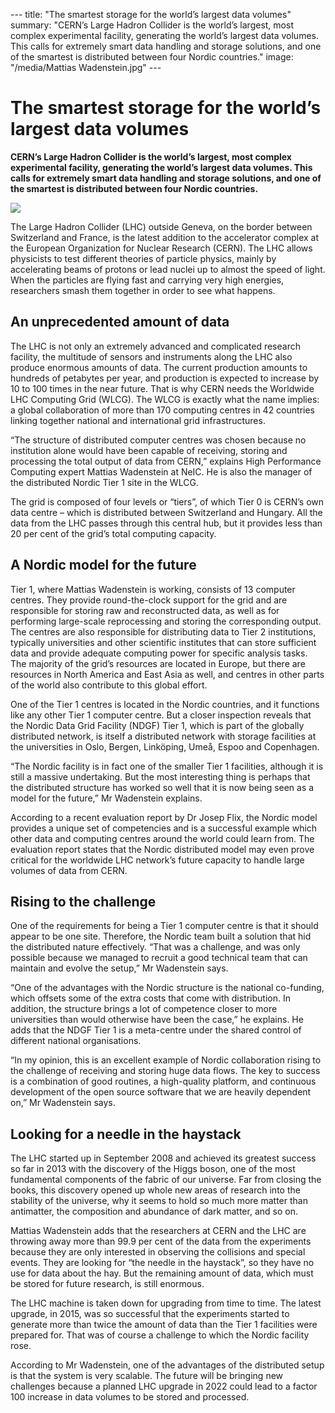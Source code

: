 ---
title: "The smartest storage for the world’s largest data volumes"
summary: "CERN’s Large Hadron Collider is the world’s largest, most complex experimental facility, generating the world’s largest data volumes. This calls for extremely smart data handling and storage solutions, and one of the smartest is distributed between four Nordic countries."
image: "/media/Mattias Wadenstein.jpg"
---

= The smartest storage for the world’s largest data volumes =

'''CERN’s Large Hadron Collider is the world’s largest, most complex experimental facility, generating the world’s largest data volumes. This calls for extremely smart data handling and storage solutions, and one of the smartest is distributed between four Nordic countries.'''

<a href="/media/Mattias Wadenstein.jpg">
<img class="smallpic" src="/media/Mattias Wadenstein_small.jpg">
</a>

The Large Hadron Collider (LHC) outside Geneva, on the border between Switzerland and France, is the latest addition to the accelerator complex at the European Organization for Nuclear Research (CERN). The LHC allows physicists to test different theories of particle physics, mainly by accelerating beams of protons or lead nuclei up to almost the speed of light. When the particles are flying fast and carrying very high energies, researchers smash them together in order to see what happens.

==An unprecedented amount of data==

The LHC is not only an extremely advanced and complicated research facility, the multitude of sensors and instruments along the LHC also produce enormous amounts of data. The current production amounts to hundreds of petabytes per year, and production is expected to increase by 10 to 100 times in the near future. That is why CERN needs the Worldwide LHC Computing Grid (WLCG). The WLCG is exactly what the name implies: a global collaboration of more than 170 computing centres in 42 countries linking together national and international grid infrastructures.

“The structure of distributed computer centres was chosen because no institution alone would have been capable of receiving, storing and processing the total output of data from CERN,” explains High Performance Computing expert Mattias Wadenstein at NeIC. He is also the manager of the distributed Nordic Tier 1 site in the WLCG.

The grid is composed of four levels or “tiers”, of which Tier 0 is CERN’s own data centre – which is distributed between Switzerland and Hungary. All the data from the LHC passes through this central hub, but it provides less than 20 per cent of the grid’s total computing capacity.

==A Nordic model for the future==

Tier 1, where Mattias Wadenstein is working, consists of 13 computer centres. They provide round-the-clock support for the grid and are responsible for storing raw and reconstructed data, as well as for performing large-scale reprocessing and storing the corresponding output. The centres are also responsible for distributing data to Tier 2 institutions, typically universities and other scientific institutes that can store sufficient data and provide adequate computing power for specific analysis tasks. The majority of the grid’s resources are located in Europe, but there are resources in North America and East Asia as well, and centres in other parts of the world also contribute to this global effort.

One of the Tier 1 centres is located in the Nordic countries, and it functions like any other Tier 1 computer centre. But a closer inspection reveals that the Nordic Data Grid Facility (NDGF) Tier 1, which is part of the globally distributed network, is itself a distributed network with storage facilities at the universities in Oslo, Bergen, Linköping, Umeå, Espoo and Copenhagen.

“The Nordic facility is in fact one of the smaller Tier 1 facilities, although it is still a massive undertaking. But the most interesting thing is perhaps that the distributed structure has worked so well that it is now being seen as a model for the future,” Mr Wadenstein explains.

According to a recent evaluation report by Dr Josep Flix, the Nordic model provides a unique set of competencies and is a successful example which other data and computing centres around the world could learn from. The evaluation report states that the Nordic distributed model may even prove critical for the worldwide LHC network’s future capacity to handle large volumes of data from CERN.

==Rising to the challenge==

One of the requirements for being a Tier 1 computer centre is that it should appear to be one site. Therefore, the Nordic team built a solution that hid the distributed nature effectively. “That was a challenge, and was only possible because we managed to recruit a good technical team that can maintain and evolve the setup,” Mr Wadenstein says.

“One of the advantages with the Nordic structure is the national co-funding, which offsets some of the extra costs that come with distribution. In addition, the structure brings a lot of competence closer to more universities than would otherwise have been the case,” he explains. He adds that the NDGF Tier 1 is a meta-centre under the shared control of different national organisations.

“In my opinion, this is an excellent example of Nordic collaboration rising to the challenge of receiving and storing huge data flows. The key to success is a combination of good routines, a high-quality platform, and continuous development of the open source software that we are heavily dependent on,” Mr Wadenstein says.

==Looking for a needle in the haystack==

The LHC started up in September 2008 and achieved its greatest success so far in 2013 with the discovery of the Higgs boson, one of the most fundamental components of the fabric of our universe. Far from closing the books, this discovery opened up whole new areas of research into the stability of the universe, why it seems to hold so much more matter than antimatter, the composition and abundance of dark matter, and so on.

Mattias Wadenstein adds that the researchers at CERN and the LHC are throwing away more than 99.9 per cent of the data from the experiments because they are only interested in observing the collisions and special events. They are looking for “the needle in the haystack”, so they have no use for data about the hay. But the remaining amount of data, which must be stored for future research, is still enormous.

The LHC machine is taken down for upgrading from time to time. The latest upgrade, in 2015, was so successful that the experiments started to generate more than twice the amount of data than the Tier 1 facilities were prepared for. That was of course a challenge to which the Nordic facility rose.

According to Mr Wadenstein, one of the advantages of the distributed setup is that the system is very scalable. The future will be bringing new challenges because a planned LHC upgrade in 2022 could lead to a factor 100 increase in data volumes to be stored and processed.
